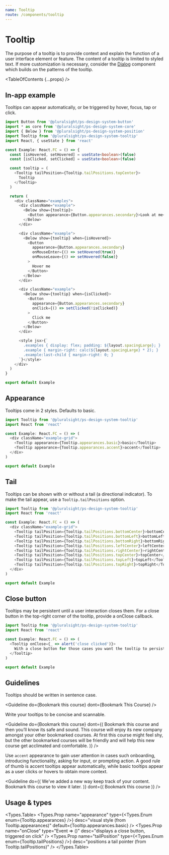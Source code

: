 ```yaml
---
name: Tooltip
route: /components/tooltip
---
```




# Tooltip

<Intro>
  The purpose of a tooltip is to provide context and explain the function of a user interface element or feature. The content of a tooltip is limited to styled text. If more customization is necessary, consider the <A href="/components/dialog">Dialog</A> component which builds on the patterns of the tooltip.
</Intro>

<TableOfContents {...props} />

## In-app example

Tooltips can appear automatically, or be triggered by hover, focus, tap or click.

```typescript
import Button from '@pluralsight/ps-design-system-button'
import * as core from '@pluralsight/ps-design-system-core'
import { Below } from '@pluralsight/ps-design-system-position'
import Tooltip from '@pluralsight/ps-design-system-tooltip'
import React, { useState } from 'react'

const Example: React.FC = () => {
  const [isHovered, setHovered] = useState<boolean>(false)
  const [isClicked, setClicked] = useState<boolean>(false)

  const tooltip = (
    <Tooltip tailPosition={Tooltip.tailPositions.topCenter}>
      Tooltip
    </Tooltip>
  )

  return (
    <div className="examples">
      <div className="example">
        <Below show={tooltip}>
          <Button appearance={Button.appearances.secondary}>Look at me</Button>
        </Below>
      </div>

      <div className="example">
        <Below show={tooltip} when={isHovered}>
          <Button
            appearance={Button.appearances.secondary}
            onMouseEnter={() => setHovered(true)}
            onMouseLeave={() => setHovered(false)}
          >
            Hover me
          </Button>
        </Below>
      </div>

      <div className="example">
        <Below show={tooltip} when={isClicked}>
          <Button
            appearance={Button.appearances.secondary}
            onClick={() => setClicked(!isClicked)}
          >
            Click me
          </Button>
        </Below>
      </div>

      <style jsx>{`
        .examples { display: flex; padding: ${layout.spacingLarge}; }
        .example { margin-right: calc(${layout.spacingLarge} * 2); }
        .example:last-child { margin-right: 0; }
      `}</style>
    </div>
  )
}

export default Example
```

## Appearance

Tooltips come in 2 styles. Defaults to basic.

```typescript
import Tooltip from '@pluralsight/ps-design-system-tooltip'
import React from 'react'

const Example: React.FC = () => (
  <div className="example-grid">
    <Tooltip appearance={Tooltip.appearances.basic}>basic</Tooltip>
    <Tooltip appearance={Tooltip.appearances.accent}>accent</Tooltip>
  </div>
)

export default Example
```

## Tail

Tooltips can be shown with or without a tail (a directional indicator). To make the tail appear, use a `Tooltip.tailPositions` option.

```typescript
import Tooltip from '@pluralsight/ps-design-system-tooltip'
import React from 'react'

const Example: React.FC = () => (
  <div className="example-grid">
    <Tooltip tailPosition={Tooltip.tailPositions.bottomCenter}>bottomCenter</Tooltip>
    <Tooltip tailPosition={Tooltip.tailPositions.bottomLeft}>bottomLeft</Tooltip>
    <Tooltip tailPosition={Tooltip.tailPositions.bottomRight}>bottomRight</Tooltip>
    <Tooltip tailPosition={Tooltip.tailPositions.leftCenter}>leftCenter</Tooltip>
    <Tooltip tailPosition={Tooltip.tailPositions.rightCenter}>rightCenter</Tooltip>
    <Tooltip tailPosition={Tooltip.tailPositions.topCenter}>topCenter</Tooltip>
    <Tooltip tailPosition={Tooltip.tailPositions.topLeft}>topLeft</Tooltip>
    <Tooltip tailPosition={Tooltip.tailPositions.topRight}>topRight</Tooltip>
  </div>
)

export default Example
```

## Close button

Tooltips may be persistent until a user interaction closes them. For a close button in the top-right corner of the tooltip, provide a onClose callback.

```typescript
import Tooltip from '@pluralsight/ps-design-system-tooltip'
import React from 'react'

const Example: React.FC = () => (
  <Tooltip onClose={_ => alert('close clicked')}>
    With a close button for those cases you want the tooltip to persist until closed.
  </Tooltip>
)

export default Example
```

## Guidelines

Tooltips should be written in sentence case.

<Guideline
  do={<TooltipGuideline>Bookmark this course</TooltipGuideline>}
  dont={<TooltipGuideline>Bookmark This Course</TooltipGuideline>}
/>

Write your tooltips to be concise and scannable.

<Guideline
  do={<TooltipGuideline>Bookmark this course</TooltipGuideline>}
  dont={(
    <TooltipGuideline>
      Bookmark this course and then you’ll know its safe and sound. This course
      will enjoy its new company amongst your other bookmarked courses. At first
      this course might feel shy, but the other bookmarked courses will be
      friendly and will help this new course get acclimated and comfortable.
    </TooltipGuideline>
  )}
/>

Use `accent` appearance to gain user attention in cases such onboarding, introducing functionality, asking for input, or prompting action. A good rule of thumb is accent tooltips appear automatically, while basic tooltips appear as a user clicks or hovers to obtain more context.

<Guideline
  do={(
    <TooltipGuideline appearance={Tooltip.appearances.accent}>
      We’ve added a new way keep track of your content. Bookmark this course to
      view it later.
    </TooltipGuideline>
  )}
  dont={(
    <TooltipGuideline appearance={Tooltip.appearances.accent}>
      Bookmark this course
    </TooltipGuideline>
  )}
/>

## Usage & types

<Usage
  install="npm install @pluralsight/ps-design-system-tooltip"
  import="import Tooltip from '@pluralsight/ps-design-system-tooltip"
  packageName="tooltip"
/>

<Types.Table>
  <Types.Prop
    name="appearance"
    type={<Types.Enum enum={Tooltip.appearances} />}
    desc="visual style (from Tooltip.appearances)"
    default={Tooltip.appearances.basic}
  />
  <Types.Prop
    name="onClose"
    type="Event => ()"
    desc="displays a close button, triggered on click"
  />
  <Types.Prop
    name="tailPosition"
    type={<Types.Enum enum={Tooltip.tailPositions} />}
    desc="positions a tail pointer (from Tooltip.tailPositions)"
  />
</Types.Table>

